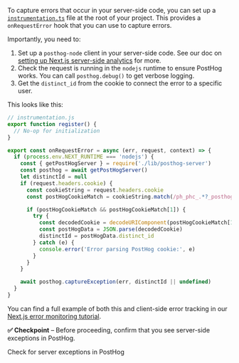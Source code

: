 To capture errors that occur in your server-side code, you can set up a [`instrumentation.ts`](https://nextjs.org/docs/app/building-your-application/optimizing/instrumentation) file at the root of your project. This provides a `onRequestError` hook that you can use to capture errors.

Importantly, you need to:

1. Set up a `posthog-node` client in your server-side code. See our doc on [setting up Next.js server-side analytics](/docs/libraries/next-js#server-side-analytics) for more.
2. Check the request is running in the `nodejs` runtime to ensure PostHog works. You can call `posthog.debug()` to get verbose logging.
3. Get the `distinct_id` from the cookie to connect the error to a specific user.

This looks like this:

```js
// instrumentation.js
export function register() {
  // No-op for initialization
}

export const onRequestError = async (err, request, context) => {
  if (process.env.NEXT_RUNTIME === 'nodejs') {
    const { getPostHogServer } = require('./lib/posthog-server')
    const posthog = await getPostHogServer()
    let distinctId = null
    if (request.headers.cookie) {
      const cookieString = request.headers.cookie
      const postHogCookieMatch = cookieString.match(/ph_phc_.*?_posthog=([^;]+)/)

      if (postHogCookieMatch && postHogCookieMatch[1]) {
        try {
          const decodedCookie = decodeURIComponent(postHogCookieMatch[1])
          const postHogData = JSON.parse(decodedCookie)
          distinctId = postHogData.distinct_id
        } catch (e) {
          console.error('Error parsing PostHog cookie:', e)
        }
      }
    }

    await posthog.captureException(err, distinctId || undefined)
  }
}
```

You can find a full example of both this and client-side error tracking in our [Next.js error monitoring tutorial](/tutorials/nextjs-error-monitoring).


**✅ Checkpoint** – Before proceeding, confirm that you see server-side exceptions in PostHog.

<div className="mt-4 mb-2">
    <CallToAction type="primary" to="https://us.posthog.com/activity/explore">
        Check for server exceptions in PostHog
    </CallToAction>
</div>
